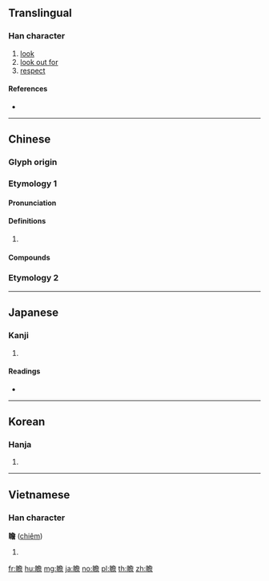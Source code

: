 {{character info/new}}
==Translingual==

===Han character===
{{Han char|rn=109|rad=目|as=13|sn=18|four=67061|canj=BUNCR}}

# [[look]]
# [[look out for]]
# [[respect]]

====References====
* {{Han ref|kx=0818.360|dkj=23742|dj=1230.320|hdz=42518.090|uh=77BB|ud=30651|bh=C2A4|bd=49828}}

----

==Chinese==
{{zh-forms}}

===Glyph origin===
{{Han etym}}

===Etymology 1===

====Pronunciation====
{{zh-pron
|m=zhān
|c=zim1
|mn=chiam
|mc=y
|oc=y
|cat=
}}

====Definitions====
{{zh-hanzi}}

# {{rfdef|zh}}

====Compounds====
{{zh-der|具瞻|前瞻性|失瞻|定步觀瞻|就日瞻雲|屋上瞻烏|心瞻魏闕|有礙觀瞻|望杏瞻榆|望杏瞻蒲|極切瞻韓|眾所瞻望|眾目具瞻|瞻仰|瞻依|瞻前忽後|瞻前顧後|瞻卬|瞻天戀闕|瞻彼洛矣|瞻徇|瞻念|瞻情顧意|瞻拜|瞻望|瞻烏|瞻眺|瞻禮|瞻謁|瞻識|瞻顧|觀瞻|陟岵瞻望|顧後瞻前|馬首是瞻|高瞻遠矚}}

===Etymology 2===
{{zh-see|䀐|v|{{qualifier|Min Nan}} to glance}}

----

==Japanese==

===Kanji===
{{ja-kanji|grade=|rs=目13}}

# {{defn|lang=ja|sort=目13}}

====Readings====
* {{ja-readings|on=[[せん]] (sen)|kun=[[みる]] (miru)|nanori=}}

----

==Korean==

===Hanja===
{{ko-hanja|hangeul=[[첨]]|eumhun=|rv=cheom|mr=ch'ŏm|y=chem}}

# {{defn|lang=ko|sort=目13}}

----

==Vietnamese==

===Han character===
'''瞻''' ([[chiêm]])

# {{defn|lang=vi}}

[[fr:瞻]]
[[hu:瞻]]
[[mg:瞻]]
[[ja:瞻]]
[[no:瞻]]
[[pl:瞻]]
[[th:瞻]]
[[zh:瞻]]